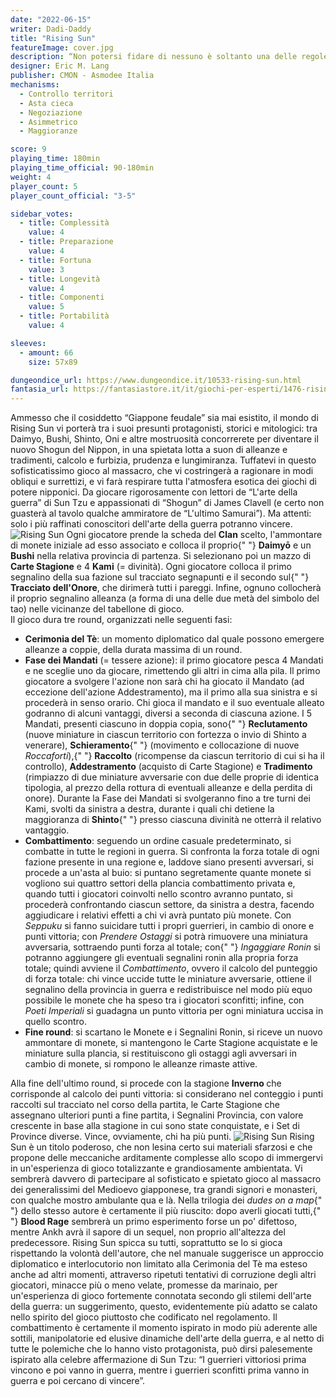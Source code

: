 ```yaml
---
date: "2022-06-15"
writer: Dadi-Daddy
title: "Rising Sun"
featureImage: cover.jpg
description: “Non potersi fidare di nessuno è soltanto una delle regole più importanti della vita” (Shogun, J. Clavell)
designer: Eric M. Lang
publisher: CMON - Asmodee Italia
mechanisms:
  - Controllo territori
  - Asta cieca
  - Negoziazione
  - Asimmetrico
  - Maggioranze

score: 9
playing_time: 180min
playing_time_official: 90-180min
weight: 4
player_count: 5
player_count_official: "3-5"

sidebar_votes:
  - title: Complessità
    value: 4
  - title: Preparazione
    value: 4
  - title: Fortuna
    value: 3
  - title: Longevità
    value: 4
  - title: Componenti
    value: 5
  - title: Portabilità
    value: 4

sleeves:
  - amount: 66
    size: 57x89

dungeondice_url: https://www.dungeondice.it/10533-rising-sun.html
fantasia_url: https://fantasiastore.it/it/giochi-per-esperti/1476-rising-sun.html
---
```


<Setting>
  Ammesso che il cosiddetto “Giappone feudale” sia mai esistito, il mondo di
  Rising Sun vi porterà tra i suoi presunti protagonisti, storici e mitologici:
  tra Daimyo, Bushi, Shinto, Oni e altre mostruosità concorrerete per diventare
  il nuovo Shogun del Nippon, in una spietata lotta a suon di alleanze e
  tradimenti, calcolo e furbizia, prudenza e lungimiranza. Tuffatevi in questo
  sofisticatissimo gioco al massacro, che vi costringerà a ragionare in modi
  obliqui e surrettizi, e vi farà respirare tutta l'atmosfera esotica dei giochi
  di potere nipponici. Da giocare rigorosamente con lettori de “L'arte della
  guerra” di Sun Tzu e appassionati di “Shogun” di James Clavell (e certo non
  guasterà al tavolo qualche ammiratore de “L'ultimo Samurai”). Ma attenti: solo
  i più raffinati conoscitori dell'arte della guerra potranno vincere.
</Setting>

<img src="./game1.jpg" alt="Rising Sun" />

<Rules>
  Ogni giocatore prende la scheda del <strong>Clan</strong> scelto, l'ammontare
  di monete iniziale ad esso associato e colloca il proprio{" "}
  <strong>Daimyō</strong> e un <strong>Bushi</strong> nella relativa provincia
  di partenza. Si selezionano poi un mazzo di <strong>Carte Stagione</strong> e
  4 <strong>Kami</strong> (= divinità). Ogni giocatore colloca il primo
  segnalino della sua fazione sul tracciato segnapunti e il secondo sul{" "}
  <strong>Tracciato dell'Onore</strong>, che dirimerà tutti i pareggi. Infine,
  ognuno collocherà il proprio segnalino alleanza (a forma di una delle due metà
  del simbolo del tao) nelle vicinanze del tabellone di gioco.
  <br />
  Il gioco dura tre round, organizzati nelle seguenti fasi:
  <br />
  <ul>
    <li>
      <strong>Cerimonia del Tè</strong>: un momento diplomatico dal quale
      possono emergere alleanze a coppie, della durata massima di un round.
    </li>
    <li>
      <strong>Fase dei Mandati</strong> (= tessere azione): il primo giocatore
      pesca 4 Mandati e ne sceglie uno da giocare, rimettendo gli altri in cima
      alla pila. Il primo giocatore a svolgere l'azione non sarà chi ha giocato
      il Mandato (ad eccezione dell'azione Addestramento), ma il primo alla sua
      sinistra e si procederà in senso orario. Chi gioca il mandato e il suo
      eventuale alleato godranno di alcuni vantaggi, diversi a seconda di
      ciascuna azione. I 5 Mandati, presenti ciascuno in doppia copia, sono{" "}
      <strong>Reclutamento</strong> (nuove miniature in ciascun territorio con
      fortezza o invio di Shinto a venerare), <strong>Schieramento</strong>{" "}
      (movimento e collocazione di nuove <em>Roccaforti</em>),{" "}
      <strong>Raccolto</strong> (ricompense da ciascun territorio di cui si ha
      il controllo), <strong>Addestramento</strong> (acquisto di Carte Stagione)
      e <strong>Tradimento</strong> (rimpiazzo di due miniature avversarie con
      due delle proprie di identica tipologia, al prezzo della rottura di
      eventuali alleanze e della perdita di onore). Durante la Fase dei Mandati
      si svolgeranno fino a tre turni dei Kami, svolti da sinistra a destra,
      durante i quali chi detiene la maggioranza di <strong>Shinto</strong>{" "}
      presso ciascuna divinità ne otterrà il relativo vantaggio.
    </li>
    <li>
      <strong>Combattimento</strong>: seguendo un ordine casuale predeterminato,
      si combatte in tutte le regioni in guerra. Si confronta la forza totale di
      ogni fazione presente in una regione e, laddove siano presenti avversari,
      si procede a un'asta al buio: si puntano segretamente quante monete si
      vogliono sui quattro settori della plancia combattimento privata e, quando
      tutti i giocatori coinvolti nello scontro avranno puntato, si procederà
      confrontando ciascun settore, da sinistra a destra, facendo aggiudicare i
      relativi effetti a chi vi avrà puntato più monete. Con <em>Seppuku</em> si
      fanno suicidare tutti i propri guerrieri, in cambio di onore e punti
      vittoria; con <em>Prendere Ostaggi</em> si potrà rimuovere una miniatura
      avversaria, sottraendo punti forza al totale; con{" "}
      <em>Ingaggiare Ronin</em> si potranno aggiungere gli eventuali segnalini
      ronin alla propria forza totale; quindi avviene il <em>Combattimento</em>,
      ovvero il calcolo del punteggio di forza totale: chi vince uccide tutte le
      miniature avversarie, ottiene il segnalino della provincia in guerra e
      redistribuisce nel modo più equo possibile le monete che ha speso tra i
      giocatori sconfitti; infine, con <em>Poeti Imperiali</em> si guadagna un
      punto vittoria per ogni miniatura uccisa in quello scontro.
    </li>
    <li>
      <strong>Fine round</strong>: si scartano le Monete e i Segnalini Ronin, si
      riceve un nuovo ammontare di monete, si mantengono le Carte Stagione
      acquistate e le miniature sulla plancia, si restituiscono gli ostaggi agli
      avversari in cambio di monete, si rompono le alleanze rimaste attive.
    </li>
  </ul>
  Alla fine dell'ultimo round, si procede con la stagione <strong>
    Inverno
  </strong> che corrisponde al calcolo dei punti vittoria: si considerano nel conteggio
  i punti raccolti sul tracciato nel corso della partita, le Carte Stagione che assegnano
  ulteriori punti a fine partita, i Segnalini Provincia, con valore crescente in
  base alla stagione in cui sono state conquistate, e i Set di Province diverse.
  Vince, ovviamente, chi ha più punti.
</Rules>

<img src="./game2.jpg" alt="Rising Sun" />

<Feedback>
  Rising Sun è un titolo poderoso, che non lesina certo sui materiali sfarzosi e
  che propone delle meccaniche arditamente complesse allo scopo di immergervi in
  un'esperienza di gioco totalizzante e grandiosamente ambientata. Vi sembrerà
  davvero di partecipare al sofisticato e spietato gioco al massacro dei
  generalissimi del Medioevo giapponese, tra grandi signori e monasteri, con
  qualche mostro ambulante qua e là. Nella trilogia dei <em>dudes on a map</em>{" "}
  dello stesso autore è certamente il più riuscito: dopo averli giocati tutti,{" "}
  <strong>Blood Rage</strong> sembrerà un primo esperimento forse un po'
  difettoso, mentre Ankh avrà il sapore di un sequel, non proprio all'altezza
  del predecessore. Rising Sun spicca su tutti, soprattutto se lo si gioca
  rispettando la volontà dell'autore, che nel manuale suggerisce un approccio
  diplomatico e interlocutorio non limitato alla Cerimonia del Tè ma esteso
  anche ad altri momenti, attraverso ripetuti tentativi di corruzione degli
  altri giocatori, minacce più o meno velate, promesse da marinaio, per
  un'esperienza di gioco fortemente connotata secondo gli stilemi dell'arte
  della guerra: un suggerimento, questo, evidentemente più adatto se calato
  nello spirito del gioco piuttosto che codificato nel regolamento. Il
  combattimento è certamente il momento ispirato in modo più aderente alle
  sottili, manipolatorie ed elusive dinamiche dell'arte della guerra, e al netto
  di tutte le polemiche che lo hanno visto protagonista, può dirsi palesemente
  ispirato alla celebre affermazione di Sun Tzu: “I guerrieri vittoriosi prima
  vincono e poi vanno in guerra, mentre i guerrieri sconfitti prima vanno in
  guerra e poi cercano di vincere”.
</Feedback>

<Instagram id="Ce0o9gYDnSA" />
